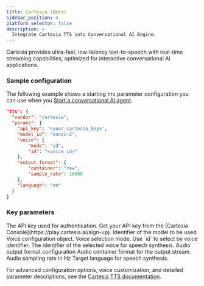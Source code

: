```yaml
---
title: Cartesia (Beta)
sidebar_position: 4
platform_selector: false
description: >
  Integrate Cartesia TTS into Conversational AI Engine.
---
```



Cartesia provides ultra-fast, low-latency text-to-speech with real-time streaming capabilities, optimized for interactive conversational AI applications.

### Sample configuration

The following example shows a starting `tts` parameter configuration you can use when you [Start a conversational AI agent](../../rest-api/join).

```json
"tts": {
  "vendor": "cartesia",
  "params": {
    "api_key": "<your_cartesia_key>",
    "model_id": "sonic-2",
    "voice": {
        "mode": "id",
        "id": "<voice_id>"
    },
    "output_format": {
        "container": "raw",
        "sample_rate": 16000
    },
    "language": "en"
  }
}
```

### Key parameters

<ParameterList title="params" required={true}>
 <Parameter name="api_key" type="string" required={true}>  
 The API key used for authentication. Get your API key from the [Cartesia Console](https://play.cartesia.ai/sign-up).
 </Parameter>
 <Parameter name="model_id" type="string" required={true}>
 Identifier of the model to be used.
 </Parameter>
  <Parameter name="voice" type="object" required={true}>  
 Voice configuration object.
 
   <Parameter name="mode" type="string" required={true}>
   Voice selection mode. Use `id` to select by voice identifier.
   </Parameter>
   
   <Parameter name="id" type="string" required={true}>
   The identifier of the selected voice for speech synthesis. 
   </Parameter>
 </Parameter>
 <Parameter name="output_format" type="object" required={false}>  
  Audio output format configuration
 
   <Parameter name="container" type="string" required={false}>
   Audio container format for the output stream.
   </Parameter>
   
   <Parameter name="sample_rate" type="number" defaultValue="16000" possibleValues="8000, 16000, 22050, 24000, 44100, 48000" required={false}>
   Audio sampling rate in Hz
   </Parameter> 
 </Parameter>
 <Parameter name="language" type="string" required={false}>
  Target language for speech synthesis.
 </Parameter> 
</ParameterList>

For advanced configuration options, voice customization, and detailed parameter descriptions, see the [Cartesia TTS documentation](https://docs.cartesia.ai/).
